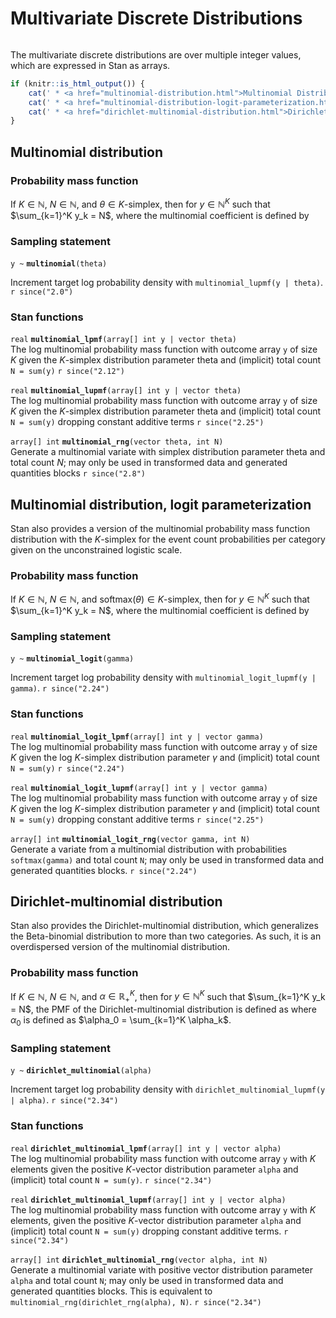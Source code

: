# Multivariate Discrete Distributions
```r
```


The multivariate discrete distributions are over multiple integer
values, which are expressed in Stan as arrays.

```r
if (knitr::is_html_output()) {
    cat(' * <a href="multinomial-distribution.html">Multinomial Distribution</a>\n')
    cat(' * <a href="multinomial-distribution-logit-parameterization.html">Multinomial Distribution, Logit Parameterization</a>\n')
    cat(' * <a href="dirichlet-multinomial-distribution.html">Dirichlet-Multinomial Distribution</a>\n')
}
```

## Multinomial distribution

### Probability mass function

If $K \in \mathbb{N}$, $N \in \mathbb{N}$, and $\theta \in \text{$K$-simplex}$,
then for $y \in \mathbb{N}^K$ such that $\sum_{k=1}^K y_k = N$,
\begin{equation*}
\text{Multinomial}(y|\theta) = \binom{N}{y_1,\ldots,y_K} \prod_{k=1}^K \theta_k^{y_k},
\end{equation*}
where the multinomial coefficient is defined by
\begin{equation*}
\binom{N}{y_1,\ldots,y_k} = \frac{N!}{\prod_{k=1}^K y_k!}.
\end{equation*}

### Sampling statement

`y ~ ` **`multinomial`**`(theta)`

Increment target log probability density with `multinomial_lupmf(y | theta)`.
`r since("2.0")`
<!-- real; multinomial ~; -->
\index{{\tt \bfseries multinomial }!sampling statement|hyperpage}

### Stan functions

<!-- real; multinomial_lpmf; (array[] int y | vector theta); -->
\index{{\tt \bfseries multinomial\_lpmf }!{\tt (array[] int y \textbar\ vector theta): real}|hyperpage}

`real` **`multinomial_lpmf`**`(array[] int y | vector theta)`<br>\newline
The log multinomial probability mass function with outcome array `y`
of size $K$ given the $K$-simplex distribution parameter theta and
(implicit) total count `N = sum(y)`
`r since("2.12")`

<!-- real; multinomial_lupmf; (array[] int y | vector theta); -->
\index{{\tt \bfseries multinomial\_lupmf }!{\tt (array[] int y \textbar\ vector theta): real}|hyperpage}

`real` **`multinomial_lupmf`**`(array[] int y | vector theta)`<br>\newline
The log multinomial probability mass function with outcome array `y`
of size $K$ given the $K$-simplex distribution parameter theta and
(implicit) total count `N = sum(y)` dropping constant additive terms
`r since("2.25")`

<!-- array[] int; multinomial_rng; (vector theta, int N); -->
\index{{\tt \bfseries multinomial\_rng }!{\tt (vector theta, int N): array[] int}|hyperpage}

`array[] int` **`multinomial_rng`**`(vector theta, int N)`<br>\newline
Generate a multinomial variate with simplex distribution parameter
theta and total count $N$; may only be used in transformed data and
generated quantities blocks
`r since("2.8")`

## Multinomial distribution, logit parameterization

Stan also provides a version of the multinomial probability mass
function distribution with the $\text{$K$-simplex}$ for the event
count probabilities per category given on the unconstrained logistic
scale.

### Probability mass function

If $K \in \mathbb{N}$, $N \in \mathbb{N}$,
and $\text{softmax}(\theta) \in \text{$K$-simplex}$,
then for $y \in \mathbb{N}^K$ such that $\sum_{k=1}^K y_k = N$,
\begin{equation*}
\begin{split}
\text{MultinomialLogit}(y \mid \gamma) & = \text{Multinomial}(y \mid \text{softmax}(\gamma)) \\
 & = \binom{N}{y_1,\ldots,y_K} \prod_{k=1}^K [\text{softmax}(\gamma_k)]^{y_k},
\end{split}
\end{equation*}
where the multinomial coefficient is defined by
\begin{equation*}
\binom{N}{y_1,\ldots,y_k} = \frac{N!}{\prod_{k=1}^K y_k!}.
\end{equation*}

### Sampling statement

`y ~ ` **`multinomial_logit`**`(gamma)`

Increment target log probability density with `multinomial_logit_lupmf(y | gamma)`.
`r since("2.24")`
<!-- real; multinomial_logit ~; -->
\index{{\tt \bfseries multinomial\_logit }!sampling statement|hyperpage}

### Stan functions

<!-- real; multinomial_logit_lpmf; (array[] int y | vector gamma); -->
\index{{\tt \bfseries multinomial\_logit\_lpmf }!{\tt (array[] int y \textbar\ vector gamma): real}|hyperpage}

`real` **`multinomial_logit_lpmf`**`(array[] int y | vector gamma)`<br>\newline
The log multinomial probability mass function with outcome array `y`
of size $K$ given the log $K$-simplex distribution parameter $\gamma$ and
(implicit) total count `N = sum(y)`
`r since("2.24")`

<!-- real; multinomial_logit_lupmf; (array[] int y | vector gamma); -->
\index{{\tt \bfseries multinomial\_logit\_lupmf }!{\tt (array[] int y \textbar\ vector gamma): real}|hyperpage}

`real` **`multinomial_logit_lupmf`**`(array[] int y | vector gamma)`<br>\newline
The log multinomial probability mass function with outcome array `y`
of size $K$ given the log $K$-simplex distribution parameter $\gamma$ and (implicit) total count `N = sum(y)` dropping constant additive
terms
`r since("2.25")`

<!-- array[] int; multinomial_logit_rng; (vector gamma, int N); -->
\index{{\tt \bfseries multinomial\_logit\_rng }!{\tt (vector gamma, int N): array[] int}|hyperpage}

`array[] int` **`multinomial_logit_rng`**`(vector gamma, int N)`<br>\newline
Generate a variate from a multinomial distribution with probabilities 
`softmax(gamma)` and total count `N`; may only be used in transformed data and
generated quantities blocks.
`r since("2.24")`

## Dirichlet-multinomial distribution

Stan also provides the Dirichlet-multinomial distribution, which generalizes
the Beta-binomial distribution to more than two categories. As such,
it is an overdispersed version of the multinomial distribution.

### Probability mass function

If $K \in \mathbb{N}$, $N \in \mathbb{N}$, and $\alpha \in
\mathbb{R}_{+}^K$, then for $y \in \mathbb{N}^K$ such that
$\sum_{k=1}^K y_k = N$, the PMF of the Dirichlet-multinomial 
distribution is defined as 
\begin{equation*}
\text{DirMult}(y|\theta) =
\frac{\Gamma(\alpha_0)\Gamma(N+1)}{\Gamma(N+\alpha_0)} \prod_{k=1}^K \frac{\Gamma(y_k + \alpha_k)}{\Gamma(\alpha_k)\Gamma(y_k+1)}, 
\end{equation*}
where $\alpha_0$ is defined as $\alpha_0 = \sum_{k=1}^K \alpha_k$. 

### Sampling statement

`y ~ ` **`dirichlet_multinomial`**`(alpha)`

Increment target log probability density with `dirichlet_multinomial_lupmf(y | alpha)`.
`r since("2.34")`
<!-- real; dirichlet_multinomial ~; -->
\index{{\tt \bfseries dirichlet\_multinomial }!sampling statement|hyperpage}

### Stan functions

<!-- real; dirichlet_multinomial_lpmf; (array[] int y | vector alpha); -->
\index{{\tt \bfseries dirichlet\_multinomial\_lpmf }!{\tt (array[] int y \textbar\ vector alpha): real}|hyperpage}

`real` **`dirichlet_multinomial_lpmf`**`(array[] int y | vector alpha)`<br>\newline
The log multinomial probability mass function with outcome array `y`
with $K$ elements given the positive $K$-vector distribution parameter `alpha` and
(implicit) total count `N = sum(y)`.
`r since("2.34")`

<!-- real; dirichlet_multinomial_lupmf; (array[] int y | vector alpha); -->
\index{{\tt \bfseries dirichlet\_multinomial\_lupmf }!{\tt (array[] int y \textbar\ vector alpha): real}|hyperpage}

`real` **`dirichlet_multinomial_lupmf`**`(array[] int y | vector alpha)`<br>\newline
The log multinomial probability mass function with outcome array `y`
with $K$ elements, given the positive $K$-vector distribution parameter `alpha` and
(implicit) total count `N = sum(y)` dropping constant additive terms.
`r since("2.34")`

<!-- array[] int; dirichlet_multinomial_rng; (vector alpha, int N); -->
\index{{\tt \bfseries dirichlet\_multinomial\_rng }!{\tt (vector alpha, int N): array[] int}|hyperpage}

`array[] int` **`dirichlet_multinomial_rng`**`(vector alpha, int N)`<br>\newline
Generate a multinomial variate with positive vector distribution parameter
`alpha` and total count `N`; may only be used in transformed data and
generated quantities blocks. This is equivalent to `multinomial_rng(dirichlet_rng(alpha), N)`.
`r since("2.34")`
